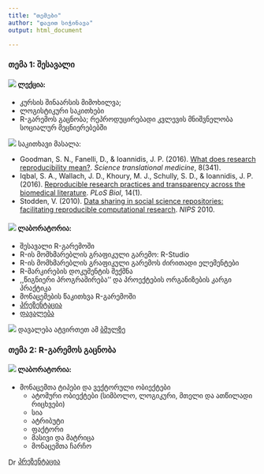 ```yaml
---
title: "თემები"
author: "დავით სიჭინავა"
output: html_document

---
```


### თემა 1: შესავალი

#### ![](ico/teacher.png) ლექცია:

* კურსის შინაარსის მიმოხილვა;
* ლოგისტიკური საკითხები
* R-გარემოს გაცნობა; რეპროდუცირებადი კვლევის მნიშვნელობა სოციალურ მეცნიერებებში


![](ico/open-book.png) საკითხავი მასალა:


+ Goodman, S. N., Fanelli, D., & Ioannidis, J. P. (2016). [What does research reproducibility mean?](https://www.dropbox.com/s/4io57pvabqw539s/Goodman%2C%202016.pdf?dl=0). _Science translational medicine_, 8(341).
+ Iqbal, S. A., Wallach, J. D., Khoury, M. J., Schully, S. D., & Ioannidis, J. P. (2016). [Reproducible research practices and transparency across the biomedical literature](https://www.dropbox.com/s/dgl3tbskfjjn5ib/iqbal_et_al%2C%202016.PDF?dl=0). _PLoS Biol_, 14(1).
+ Stodden, V. (2010). [Data sharing in social science repositories: facilitating reproducible computational research](https://www.dropbox.com/s/uh7vd6diud8tcyu/Stodden%2C%202010.pdf?dl=0). _NIPS_ 2010.


#### ![](ico/flask-outline.png) ლაბორატორია:
* შესავალი R-გარემოში
* R-ის მომხმარებლის გრაფიკული გარემო: R-Studio
* R-ის მომხმარებლის გრაფიკული გარემოს ძირითადი ელემენტები
* R-მარკირების დოკუმენტის შექმნა
* ,,წიგნიერი პროგრამირება'' და პროექტების ორგანიზების კარგი პრაქტიკა 
* მონაცემების წაკითხვა R-გარემოში
* [პრეზენტაცია](https://davidsichinava.github.io/dar/meetings/m1/pres/meeting_1.html)
* [დავალება](https://www.dropbox.com/s/iun44y0iv8mj2vv/lab1.pdf?dl=0)


![](ico/book.png) დავალება ატვირთეთ ამ [ბმულზე](https://www.dropbox.com/request/oUc9abSj2pWwLHgObGV7)


### თემა 2: R-გარემოს გაცნობა

#### ![](ico/flask-outline.png) ლაბორატორია:

* მონაცემთა ტიპები და ვექტორული ობიექტები
	+ ატომური ობიექტები (სიმბოლო, ლოგიკური, მთელი და ათწილადი რიცხვები)
	+ სია
	+ ატრიბუტი
	+ ფაქტორი
	+ მასივი და მატრიცა
	+ მონაცემთა ჩარჩო

<img src="ico/teacher.png" alt="Drawing" style="width: 16px; vertical-align:middle;"/> 
<a href="https://davidsichinava.github.io/introstatsr/pages/m2/pres/meeting_2.html">პრეზენტაცია</a>